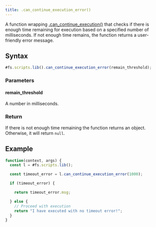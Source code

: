 ```yaml
---
title: .can_continue_execution_error()
---
```


A function wrapping [.can_continue_execution()](can_continue_execution) that checks if there is enough time remaining for execution based on a specified number of milliseconds. If not enough time remains, the function returns a user-friendly error message.

## Syntax

```js
#fs.scripts.lib().can_continue_execution_error(remain_threshold);
```

### Parameters

#### remain_threshold

A number in milliseconds.

### Return

If there is not enough time remaining the function returns an object. Otherwise, it will return `null`.

## Example

```js
function(context, args) {
  const l = #fs.scripts.lib();

  const timeout_error = l.can_continue_execution_error(1000);

  if (timeout_error) {

    return timeout_error.msg;

  } else {
    // Proceed with execution
    return "I have executed with no timeout error!";
  }
}
```
